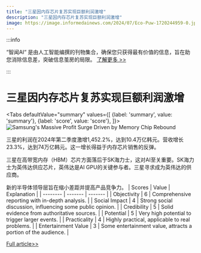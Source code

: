 ```yaml
---
title: "三星因内存芯片复苏实现巨额利润激增"
description: "三星因内存芯片复苏实现巨额利润激增"
image: https://image.informedainews.com/2024/07/Eco-Puw-1720244959-0.jpg
---
```



:::info

“智闻AI“ 是由人工智能编撰的刊物集合，确保您只获得最有价值的信息，旨在助您消除信息差，突破信息茧房的局限。  [了解更多 >>](/)

:::

# 三星因内存芯片复苏实现巨额利润激增


<Tabs
	defaultValue="summary"
	values={[
	{label: 'summary', value: 'summary'},
	{label: 'score', value: 'score'},
]}>
<TabItem value="summary">
<img
  src="https://image.informedainews.com/2024/07/Eco-Puw-1720244959-0.jpg"
  alt="Samsung's Massive Profit Surge Driven by Memory Chip Rebound"
/>



三星的利润在2024年第二季度激增1,452.2%，达到10.4万亿韩元。营收增长23.3%，达到74万亿韩元。这一增长得益于内存芯片销售的反弹。

三星在高带宽内存（HBM）芯片方面落后于SK海力士，这对AI至关重要。SK海力士为英伟达供应芯片，英伟达是AI GPU的关键参与者。三星寻求成为英伟达的供应商。

新的半导体领导层旨在缩小差距并提高产品竞争力。
</TabItem>
<TabItem value="score">
	| Scores     | Value   | Explanation |
	| -------- | ------- | ------- |
	| Objectivity  | 6    | Comprehensive reporting with in-depth analysis.    |
	| Social Impact | 4     | Strong social discussion, influencing some public opinion.    |
	| Credibility    | 5    | Solid evidence from authoritative sources.    |
	| Potential    | 5    | Very high potential to trigger larger events.    |
	| Practicality    | 4    | Highly practical, applicable to real problems.    |
	| Entertainment Value    | 3    | Some entertainment value, attracts a portion of the audience.    |
</TabItem>
</Tabs>

[Full article>>](https://asia.nikkei.com/Business/Technology/Samsung-profit-jumps-more-than-15-times-on-memory-chip-recovery)
